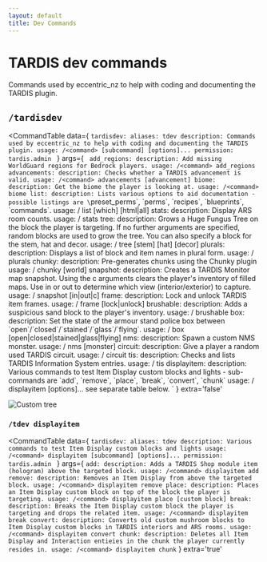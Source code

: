 ```yaml
---
layout: default
title: Dev Commands
---
```



# TARDIS dev commands

Commands used by eccentric_nz to help with coding and documenting the TARDIS plugin.

## `/tardisdev`

<CommandTable data={
    `tardisdev:
        aliases: tdev
        description: Commands used by eccentric_nz to help with coding and documenting the TARDIS plugin.
        usage: /<command> [subcommand] [options]...
        permission: tardis.admin
    `
}
args={
    `
    add_regions:
      description: Add missing WorldGuard regions for Bedrock players.
      usage: /<command> add_regions
    advancements:
      description: Checks whether a TARDIS advancement is valid.
      usage: /<command> advancements [advancement]
    biome:
      description: Get the biome the player is looking at.
      usage: /<command> biome
    list:
      description: Lists various options to aid documentation - possible listings are \`preset_perms\`, \`perms\`, \`recipes\`, \`blueprints\`, \`commands\`.
      usage: /<command> list [which] [html|all]
    stats:
      description: Display ARS room counts.
      usage: /<command> stats
    tree:
      description: Grows a Huge Fungus Tree on the block the player is targeting. If no further arguments are specified, random blocks are used to grow the tree. You can also specify a block for the stem, hat and decor.
      usage: /<command> tree [stem] [hat] [decor]
    plurals:
      description: Displays a list of block and item names in plural form.
      usage: /<command> plurals
    chunky:
      description: Pre-generates chunks using the Chunky plugin
      usage: /<command> chunky [world]
    snapshot:
      description: Creates a TARDIS Monitor map snapshot. Using the c arguments clears the player's inventory of filled maps. Use in or out to determine which view (interior/exterior) to capture.
      usage: /<command> snapshot [in|out|c]
    frame:
      description: Lock and unlock TARDIS item frames.
      usage: /<command> frame [lock|unlock]
    brushable:
      description: Adds a suspicious sand block to the player's inventory.
      usage: /<command> brushable
    box:
      description: Set the state of the armour stand police box between \`open\`/\`closed\`/\`stained\`/\`glass\`/\`flying\`.
      usage: /<command> box [open|closed|stained|glass|flying]
    nms:
      description: Spawn a custom NMS monster.
      usage: /<command> nms [monster]
    circuit:
      description: Give a player a random used TARDIS circuit.
      usage: /<command> circuit
    tis:
      description: Checks and lists TARDIS Information System entries.
      usage: /<command> tis
    displayitem:
      description: Various commands to test Item Display custom blocks and lights - sub-commands are \`add\`, \`remove\`, \`place\`, \`break\`, \`convert\`, \`chunk\`
      usage: /<command> displayitem [options]... see separate table below.
`
}
extra='false'
></CommandTable>

![Custom tree](/images/docs/tree.jpg)

### `/tdev displayitem`

<CommandTable data={
    `tardisdev:
        aliases: tdev
        description: Various commands to test Item Display custom blocks and lights
        usage: /<command> displayitem [subcommand] [options]...
        permission: tardis.admin
    `
}
args={
    `
    add:
      description: Adds a TARDIS Shop module item (hologram) above the targeted block.
      usage: /<command> displayitem add
    remove:
      description: Removes an Item Display from above the targeted block.
      usage: /<command> displayitem remove
    place:
      description: Places an Item Display custom block on top of the block the player is targeting.
      usage: /<command> displayitem place [custom block]
    break:
      description: Breaks the Item Display custom block the player is targeting and drops the related item.
      usage: /<command> displayitem break
    convert:
      description: Converts old custom mushroom blocks to Item Display custom blocks in TARDIS interiors and ARS rooms.
      usage: /<command> displayitem convert
    chunk:
      description: Deletes all Item Display and Interaction entieies in the chunk the player currently resides in.
      usage: /<command> displayitem chunk
    `
}
extra='true'
>
</CommandTable>
